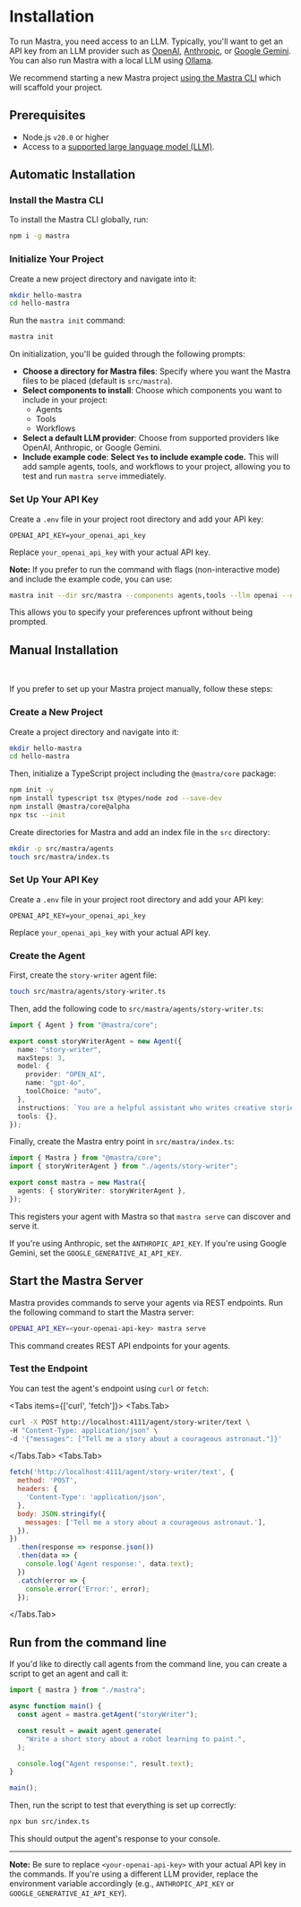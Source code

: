 
# Installation

To run Mastra, you need access to an LLM. Typically, you'll want to get an API key from an LLM provider such as [OpenAI](https://platform.openai.com/), [Anthropic](https://console.anthropic.com/settings/keys), or [Google Gemini](https://ai.google.dev/gemini-api/docs). You can also run Mastra with a local LLM using [Ollama](https://ollama.ai/).

We recommend starting a new Mastra project [using the Mastra CLI](#automatic-installation) which will scaffold your project.

## Prerequisites

- Node.js `v20.0` or higher
- Access to a [supported large language model (LLM)](/guide/reference/llm/providers-and-models.mdx).

## Automatic Installation
<Steps>


### Install the Mastra CLI

To install the Mastra CLI globally, run:

```bash copy
npm i -g mastra
```

### Initialize Your Project

Create a new project directory and navigate into it:

```bash copy
mkdir hello-mastra
cd hello-mastra
```

Run the `mastra init` command:

```bash copy
mastra init
```

On initialization, you'll be guided through the following prompts:

- **Choose a directory for Mastra files**: Specify where you want the Mastra files to be placed (default is `src/mastra`).
- **Select components to install**: Choose which components you want to include in your project:
  - Agents
  - Tools
  - Workflows
- **Select a default LLM provider**: Choose from supported providers like OpenAI, Anthropic, or Google Gemini.
- **Include example code**: **Select `Yes` to include example code.** This will add sample agents, tools, and workflows to your project, allowing you to test and run `mastra serve` immediately.

### Set Up Your API Key

Create a `.env` file in your project root directory and add your API key:

```env
OPENAI_API_KEY=your_openai_api_key
```

Replace `your_openai_api_key` with your actual API key.

**Note:** If you prefer to run the command with flags (non-interactive mode) and include the example code, you can use:

```bash copy
mastra init --dir src/mastra --components agents,tools --llm openai --example
```

This allows you to specify your preferences upfront without being prompted.

</Steps>

## Manual Installation

<br/>
<Steps>

If you prefer to set up your Mastra project manually, follow these steps:

### Create a New Project

Create a project directory and navigate into it:

```bash copy
mkdir hello-mastra
cd hello-mastra
```

Then, initialize a TypeScript project including the `@mastra/core` package:

```bash copy npm2yarn
npm init -y
npm install typescript tsx @types/node zod --save-dev
npm install @mastra/core@alpha
npx tsc --init
```

Create directories for Mastra and add an index file in the `src` directory:

```bash copy
mkdir -p src/mastra/agents
touch src/mastra/index.ts
```

### Set Up Your API Key

Create a `.env` file in your project root directory and add your API key:

```env
OPENAI_API_KEY=your_openai_api_key
```

Replace `your_openai_api_key` with your actual API key.

### Create the Agent

First, create the `story-writer` agent file:

```bash copy
touch src/mastra/agents/story-writer.ts
```

Then, add the following code to `src/mastra/agents/story-writer.ts`:

```ts filename="src/mastra/agents/story-writer.ts" showLineNumbers
import { Agent } from "@mastra/core";

export const storyWriterAgent = new Agent({
  name: "story-writer",
  maxSteps: 3,
  model: {
    provider: "OPEN_AI",
    name: "gpt-4o",
    toolChoice: "auto",
  },
  instructions: `You are a helpful assistant who writes creative stories.`,
  tools: {},
});
```

Finally, create the Mastra entry point in `src/mastra/index.ts`:

```ts filename="src/mastra/index.ts" showLineNumbers
import { Mastra } from "@mastra/core";
import { storyWriterAgent } from "./agents/story-writer";

export const mastra = new Mastra({
  agents: { storyWriter: storyWriterAgent },
});
```

This registers your agent with Mastra so that `mastra serve` can discover and serve it.

If you're using Anthropic, set the `ANTHROPIC_API_KEY`. If you're using Google Gemini,
set the `GOOGLE_GENERATIVE_AI_API_KEY`.

</Steps>

## Start the Mastra Server

Mastra provides commands to serve your agents via REST endpoints. Run the following command to start the Mastra server:

```bash copy
OPENAI_API_KEY=<your-openai-api-key> mastra serve
```

This command creates REST API endpoints for your agents.

### Test the Endpoint

You can test the agent's endpoint using `curl` or `fetch`:

<Tabs items={['curl', 'fetch']}>
  <Tabs.Tab>
```bash copy
curl -X POST http://localhost:4111/agent/story-writer/text \
-H "Content-Type: application/json" \
-d '{"messages": ["Tell me a story about a courageous astronaut."]}'
```
  </Tabs.Tab>
  <Tabs.Tab>
```js copy showLineNumbers
fetch('http://localhost:4111/agent/story-writer/text', {
  method: 'POST',
  headers: {
    'Content-Type': 'application/json',
  },
  body: JSON.stringify({
    messages: ['Tell me a story about a courageous astronaut.'],
  }),
})
  .then(response => response.json())
  .then(data => {
    console.log('Agent response:', data.text);
  })
  .catch(error => {
    console.error('Error:', error);
  });
```
  </Tabs.Tab>
</Tabs>

## Run from the command line

If you'd like to directly call agents from the command line, you can create a script to get an agent and call it:

```ts filename="src/index.ts" showLineNumbers
import { mastra } from "./mastra";

async function main() {
  const agent = mastra.getAgent("storyWriter");

  const result = await agent.generate(
    "Write a short story about a robot learning to paint.",
  );

  console.log("Agent response:", result.text);
}

main();
```

Then, run the script to test that everything is set up correctly:

```bash
npx bun src/index.ts
```

This should output the agent's response to your console.

---

**Note:** Be sure to replace `<your-openai-api-key>` with your actual API key in the commands. If you're using a different LLM provider, replace the environment variable accordingly (e.g., `ANTHROPIC_API_KEY` or `GOOGLE_GENERATIVE_AI_API_KEY`).
